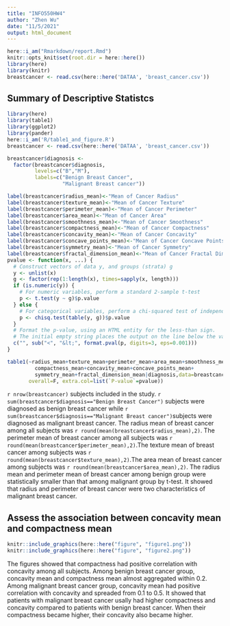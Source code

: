 ---
title: "INFO550HW4"
author: "Zhen Wu"
date: "11/5/2021"
output: html_document
---

```{r setup, include=FALSE}
here::i_am("Rmarkdown/report.Rmd")
knitr::opts_knit$set(root.dir = here::here())
library(here)
library(knitr)
breastcancer <- read.csv(here::here('DATAA', 'breast_cancer.csv'))
```

## Summary of Descriptive Statistcs 
```{r,include = FALSE}
library(here)
library(table1)
library(ggplot2)
library(pander)
here::i_am('R/table1_and_figure.R')
breastcancer <- read.csv(here::here('DATAA', 'breast_cancer.csv'))

breastcancer$diagnosis <- 
  factor(breastcancer$diagnosis, 
         levels=c("B","M"),
         labels=c("Benign Breast Cancer", 
                  "Malignant Breast cancer"))

label(breastcancer$radius_mean)<-"Mean of Cancer Radius"
label(breastcancer$texture_mean)<-"Mean of Cancer Texture"
label(breastcancer$perimeter_mean)<-"Mean of Cancer Perimeter"
label(breastcancer$area_mean)<-"Mean of Cancer Area"
label(breastcancer$smoothness_mean)<-"Mean of Cancer Smoothness"
label(breastcancer$compactness_mean)<-"Mean of Cancer Compactness"
label(breastcancer$concavity_mean)<-"Mean of Cancer Concavity"
label(breastcancer$concave_points_mean)<-"Mean of Cancer Concave Points"
label(breastcancer$symmetry_mean)<-"Mean of Cancer Symmetry"
label(breastcancer$fractal_dimension_mean)<-"Mean of Cancer Fractal Dimension"
pvalue <- function(x, ...) {
  # Construct vectors of data y, and groups (strata) g
  y <- unlist(x)
  g <- factor(rep(1:length(x), times=sapply(x, length)))
  if (is.numeric(y)) {
    # For numeric variables, perform a standard 2-sample t-test
    p <- t.test(y ~ g)$p.value
  } else {
    # For categorical variables, perform a chi-squared test of independence
    p <- chisq.test(table(y, g))$p.value
  }
  # Format the p-value, using an HTML entity for the less-than sign.
  # The initial empty string places the output on the line below the variable label.
  c("", sub("<", "&lt;", format.pval(p, digits=3, eps=0.001)))
}
```
```{r,echo=FALSE}
table1(~radius_mean+texture_mean+perimeter_mean+area_mean+smoothness_mean+
         compactness_mean+concavity_mean+concave_points_mean+
         symmetry_mean+fractal_dimension_mean|diagnosis,data=breastcancer,
       overall=F, extra.col=list(`P-value`=pvalue))
```

`r nrow(breastcancer)` subjects included in the study. `r sum(breastcancer$diagnosis=="Benign Breast Cancer")`  subjects were diagnosed as benign breast cancer while `r sum(breastcancer$diagnosis=="Malignant Breast cancer")`subjects were diagnosed as malignant breast cancer. The radius mean of breast cancer among all subjects was `r round(mean(breastcancer$radius_mean),2)`. The perimeter mean of breast cancer among all subjects was `r round(mean(breastcancer$perimeter_mean),2)`.The texture mean of breast cancer among subjects was `r round(mean(breastcancer$texture_mean),2)`.The area mean of breast cancer among subjects was `r round(mean(breastcancer$area_mean),2)`. The radius mean and perimeter mean of breast cancer among benign group were statistically smaller than that among malignant group by t-test. It showed that radius and perimeter of breast cancer were two characteristics of malignant breast cancer.

## Assess the association between concavity mean and compactness mean

```{r,echo = FALSE}
knitr::include_graphics(here::here("figure", "figure1.png"))
knitr::include_graphics(here::here("figure", "figure2.png"))
```

The figures showed that compactness had positive correlation with concavity among all subjects. Among benign breast cancer group, concavity mean and compactness mean almost aggregated within 0.2. Among malignant breast cancer group, concavity mean had positive correlation with concavity and spreaded from 0.1 to 0.5. It showed that patients with malignant breast cancer usally had higher compactness and concavity compared to patients with benign breast cancer. When their compactness became higher, their concavity also became higher.
